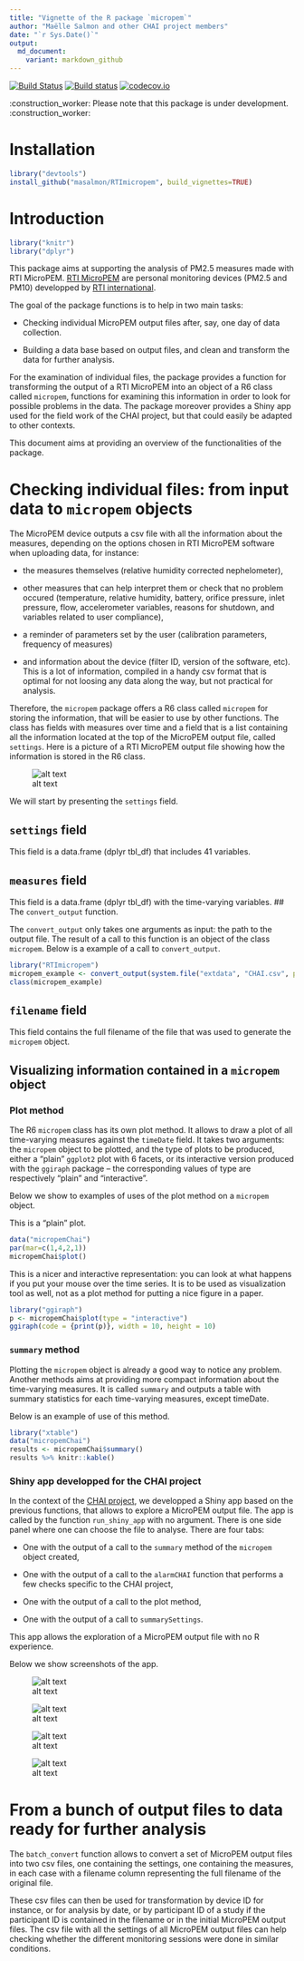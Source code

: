 ```yaml
---
title: "Vignette of the R package `micropem`"
author: "Maëlle Salmon and other CHAI project members"
date: "`r Sys.Date()`"
output:
  md_document:
    variant: markdown_github
---
```

[![Build Status](https://travis-ci.org/masalmon/RTImicropem.svg?branch=master)](https://travis-ci.org/masalmon/RTImicropem)
[![Build status](https://ci.appveyor.com/api/projects/status/t526nd134obqaokx?svg=true)](https://ci.appveyor.com/project/masalmon/rtimicropem)
[![codecov.io](https://codecov.io/github/masalmon/RTImicropem/coverage.svg?branch=master)](https://codecov.io/github/masalmon/RTImicropem?branch=master)

:construction_worker: Please note that this package is under development. :construction_worker:

# Installation

```r
library("devtools")
install_github("masalmon/RTImicropem", build_vignettes=TRUE)
```

# Introduction

```r
library("knitr")
library("dplyr")
```

This package aims at supporting the analysis of PM2.5 measures made with RTI MicroPEM. [RTI MicroPEM](https://www.rti.org/sites/default/files/brochures/rti_micropem.pdf) are personal monitoring devices (PM2.5 and PM10) developped by [RTI international](https://www.rti.org/).

The goal of the package functions is to help in two main tasks:

* Checking individual MicroPEM output files after, say, one day of data collection.

* Building a data base based on output files, and clean and transform the data for further analysis.

For the examination of individual files, the package provides a function for transforming the output of a RTI MicroPEM into an object of a R6 class called `micropem`, functions for examining this information in order to look for possible problems in the data. The package moreover provides a Shiny app used for the field work of the CHAI project, but that could easily be adapted to other contexts. 

This document aims at providing an overview of the functionalities of the package.


# Checking individual files: from input data to `micropem` objects

The MicroPEM device outputs a csv file with all the information about the measures, depending on the options chosen in RTI MicroPEM software when uploading data, for instance: 

* the measures themselves (relative humidity corrected nephelometer), 

* other measures that can help interpret them or check that no problem occured (temperature, relative humidity, battery, orifice pressure, inlet pressure, flow, accelerometer variables, reasons for shutdown, and variables related to user compliance),

* a reminder of parameters set by the user (calibration parameters, frequency of measures)

* and information about the device (filter ID, version of the software, etc). This is a lot of information, compiled in a handy csv format that is optimal for not loosing any data along the way, but not practical for analysis.

Therefore, the `micropem` package offers a R6 class called `micropem` for storing the information, that will be easier to use by other functions. The class has fields with measures over time and a field that is a list containing all the information located at the top of the MicroPEM output file, called `settings`. Here is a picture of a RTI MicroPEM output file showing how the information is stored in the R6 class.

![alt text](vignettes/outputRTI.png)

We will start by presenting the `settings` field.

## `settings` field

This field is a data.frame (dplyr tbl_df) that includes 41 variables.


## `measures` field

This field is a data.frame (dplyr tbl_df) with the time-varying variables.
## The `convert_output` function.

The `convert_output` only takes one arguments as input: the path to the output file. The result of a call to this function is an object of the class `micropem`. Below is a example of a call to `convert_output`.

```r
library("RTImicropem")
micropem_example <- convert_output(system.file("extdata", "CHAI.csv", package = "RTImicropem"))
class(micropem_example)

```

## `filename` field

This field contains the full filename of the file that was used to generate the `micropem` object.

## Visualizing information contained in a `micropem` object

### Plot method

The R6 `micropem` class has its own plot method. It allows to draw a plot of all time-varying measures against the `timeDate` field. It takes two arguments: the `micropem` object to be plotted, and the type of plots to be produced, either a "plain" `ggplot2` plot with 6 facets, or its interactive version produced with the `ggiraph` package -- the corresponding values of type are respectively "plain" and "interactive".

Below we show to examples of uses of the plot method on a `micropem` object.

This is a "plain" plot. 

```r
data("micropemChai")
par(mar=c(1,4,2,1))
micropemChai$plot()
```

This is a nicer and interactive representation: you can look at what happens if you put your mouse over the time series. It is to be used as visualization tool as well, not as a plot method for putting a nice figure in a paper. 


```r
library("ggiraph")
p <- micropemChai$plot(type = "interactive")
ggiraph(code = {print(p)}, width = 10, height = 10)

```

### `summary` method

Plotting the `micropem` object is already a good way to notice any problem. Another methods aims at providing more compact information about the time-varying measures. It is called `summary` and outputs a table with summary statistics for each time-varying measures, except timeDate.

Below is an example of use of this method.


```r
library("xtable")
data("micropemChai")
results <- micropemChai$summary()
results %>% knitr::kable()

```


### Shiny app developped for the CHAI project

In the context of the [CHAI project](http://www.chaiproject.org/), we developped a Shiny app based on the previous functions, that allows to explore a MicroPEM output file. The app is called by the function `run_shiny_app` with no argument. There is one side panel where one can choose the file to analyse. There are four tabs:

* One with the output of a call to the `summary` method of the `micropem` object created,

* One with the output of a call to the `alarmCHAI` function that performs a few checks specific to the CHAI project,

* One with the output of a call to the plot method,

* One with the output of a call to `summarySettings`.

This app allows the exploration of a MicroPEM output file with no R experience.

Below we show screenshots of the app. 

![alt text](vignettes/shinyTabSummary.png)

![alt text](vignettes/shinyTabAlarm.png)

![alt text](vignettes/shinyTabPlot.png)

![alt text](vignettes/shinyTabSettings.png)

# From a bunch of output files to data ready for further analysis

The `batch_convert` function allows to convert a set of MicroPEM output files into two csv files, one containing the settings, one containing the measures, in each case with a filename column representing the full filename of the original file. 

These csv files can then be used for transformation by device ID for instance, or for analysis by date, or by participant ID of a study if the participant ID is contained in the filename or in the initial MicroPEM output files. The csv file with all the settings of all MicroPEM output files can help checking whether the different monitoring sessions were done in similar conditions.
